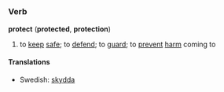 =={{en}}==

===Verb===
'''protect''' ('''protected''', '''protection''')
# to [[keep]] [[safe]]; to [[defend]]; to [[guard]]; to [[prevent]] [[harm]] coming to

====Translations====
*Swedish: [[skydda]]